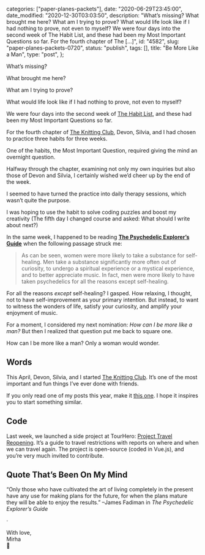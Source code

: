 
  categories: ["paper-planes-packets"],
  date: "2020-06-29T23:45:00",
  date_modified: "2020-12-30T03:03:50",
  description:
    "What’s missing? What brought me here? What am I trying to prove? What would life look like if I had nothing to prove, not even to myself? We were four days into the second week of The Habit List, and these had been my Most Important Questions so far. For the fourth chapter of The […]",
  id: "4582",
  slug: "paper-planes-packets-0720",
  status: "publish",
  tags: [],
  title: "Be More Like a Man",
  type: "post",
};


What’s missing?

What brought me here?

What am I trying to prove?

What would life look like if I had nothing to prove, not even to myself?

We were four days into the second week of [The Habit List](/posts/the-knitting-club/#the-habit-list), and these had been my Most Important Questions so far.

For the fourth chapter of [The Knitting Club](/posts/the-knitting-club/), Devon, Silvia, and I had chosen to practice three habits for three weeks.

One of the habits, the Most Important Question, required giving the mind an overnight question.

Halfway through the chapter, examining not only my own inquiries but also those of Devon and Silvia, I certainly wished we’d cheer up by the end of the week.

I seemed to have turned the practice into daily therapy sessions, which wasn’t quite the purpose.

I was hoping to use the habit to solve coding puzzles and boost my creativity (The fifth day I changed course and asked: What should I write about next?)

In the same week, I happened to be reading **[The Psychedelic Explorer’s Guide](https://www.amazon.com/Psychedelic-Explorers-Guide-Therapeutic-Journeys-ebook/dp/B0051OHLVG/)** when the following passage struck me:

> As can be seen, women were more likely to take a substance for self-healing. Men take a substance significantly more often out of curiosity, to undergo a spiritual experience or a mystical experience, and to better appreciate music. In fact, men were more likely to have taken psychedelics for all the reasons except self-healing.

For all the reasons *except* self-healing? I gasped. How relaxing, I thought, not to have self-improvement as your primary intention. But instead, to want to witness the wonders of life, satisfy your curiosity, and amplify your enjoyment of music.

For a moment, I considered my next nomination: *How can I be more like a man?* But then I realized that question put me back to square one.

How can I be more like a man? Only a woman would wonder.

## Words

This April, Devon, Silvia, and I started [The Knitting Club](/posts/the-knitting-club/). It’s one of the most important and fun things I’ve ever done with friends.

If you only read one of my posts this year, make it [this one](/posts/the-knitting-club/). I hope it inspires you to start something similar.

## Code

Last week, we launched a side project at TourHero: [Project Travel Reopening](https://www.tourhero.com/en/ultimate-guide-covid19-travel-restrictions-reopening/). It’s a guide to travel restrictions with reports on where and when we can travel again. The project is open-source (coded in Vue.js), and you’re very much invited to contribute.

## Quote That’s Been On My Mind

“Only those who have cultivated the art of living completely in the present have any use for making plans for the future, for when the plans mature they will be able to enjoy the results.” –James Fadiman in _The Psychedelic Explorer’s Guide_

·

With love,\
Mirha\
🔮
